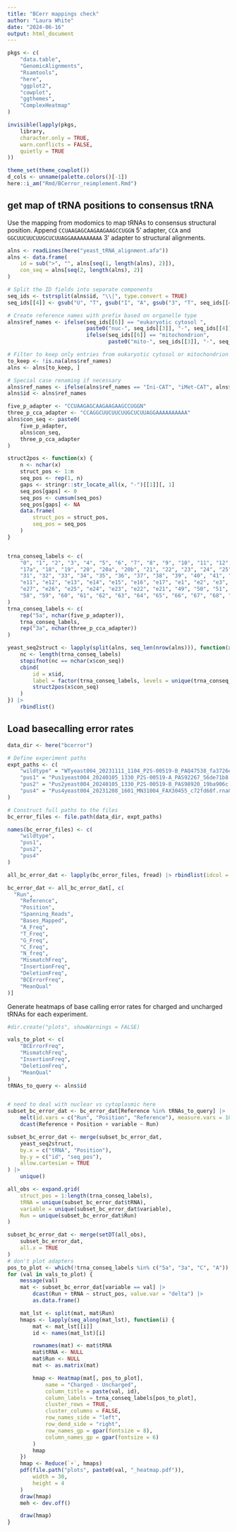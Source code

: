 ```yaml
---
title: "BCerr mappings check"
author: "Laura White"
date: "2024-06-16"
output: html_document
---
```


```r
pkgs <- c(
    "data.table",
    "GenomicAlignments",
    "Rsamtools",
    "here",
    "ggplot2",
    "cowplot",
    "ggthemes",
    "ComplexHeatmap"
)

invisible(lapply(pkgs,
    library,
    character.only = TRUE,
    warn.conflicts = FALSE,
    quietly = TRUE
))

theme_set(theme_cowplot())
d_cols <- unname(palette.colors()[-1])
here::i_am("Rmd/BCerror_reimplement.Rmd")
```

## get map of tRNA positions to consensus tRNA 

Use the mapping from modomics to map tRNAs to consensus structural position.
Append `CCUAAGAGCAAGAAGAAGCCUGGN` 5' adapter, `CCA` and `GGCUUCUUCUUGCUCUUAGGAAAAAAAAAA` 3' adapter to structural alignments. 

```r
alns <- readLines(here("yeast_tRNA_alignment.afa"))
alns <- data.frame(
    id = sub(">", "", alns[seq(1, length(alns), 2)]),
    con_seq = alns[seq(2, length(alns), 2)]
)

# Split the ID fields into separate components
seq_ids <- tstrsplit(alns$id, "\\|", type.convert = TRUE)
seq_ids[[4]] <- gsub("U", "T", gsub("I", "A", gsub("3", "T", seq_ids[[4]])))

# Create reference names with prefix based on organelle type
alns$ref_names <- ifelse(seq_ids[[6]] == "eukaryotic cytosol ", 
                         paste0("nuc-", seq_ids[[3]], "-", seq_ids[[4]]), 
                         ifelse(seq_ids[[6]] == "mitochondrion", 
                                paste0("mito-", seq_ids[[3]], "-", seq_ids[[4]]), NA))

# Filter to keep only entries from eukaryotic cytosol or mitochondrion
to_keep <- !is.na(alns$ref_names)
alns <- alns[to_keep, ]

# Special case renaming if necessary
alns$ref_names <- ifelse(alns$ref_names == "Ini-CAT", "iMet-CAT", alns$ref_names)
alns$id <- alns$ref_names

five_p_adapter <- "CCUAAGAGCAAGAAGAAGCCUGGN"
three_p_cca_adapter <- "CCAGGCUUCUUCUUGCUCUUAGGAAAAAAAAAA"
alns$con_seq <- paste0(
    five_p_adapter,
    alns$con_seq,
    three_p_cca_adapter
)

struct2pos <- function(x) {
    n <- nchar(x)
    struct_pos <- 1:n
    seq_pos <- rep(1, n)
    gaps <- stringr::str_locate_all(x, "-")[[1]][, 1]
    seq_pos[gaps] <- 0
    seq_pos <- cumsum(seq_pos)
    seq_pos[gaps] <- NA
    data.frame(
        struct_pos = struct_pos,
        seq_pos = seq_pos
    )
}


trna_conseq_labels <- c(
    "0", "1", "2", "3", "4", "5", "6", "7", "8", "9", "10", "11", "12", "13", "14", "15", "16", "17",
    "17a", "18", "19", "20", "20a", "20b", "21", "22", "23", "24", "25", "26", "27", "28", "29", "30",
    "31", "32", "33", "34", "35", "36", "37", "38", "39", "40", "41", "42", "43", "44", "45", "46", "47", "48",
    "e11", "e12", "e13", "e14", "e15", "e16", "e17", "e1", "e2", "e3", "e4", "e5",
    "e27", "e26", "e25", "e24", "e23", "e22", "e21", "49", "50", "51", "52", "53", "54", "55", "56", "57",
    "58", "59", "60", "61", "62", "63", "64", "65", "66", "67", "68", "69", "70", "71", "72", "73", "C", "C", "A"
)
trna_conseq_labels <- c(
    rep("5a", nchar(five_p_adapter)),
    trna_conseq_labels,
    rep("3a", nchar(three_p_cca_adapter))
)

yeast_seq2struct <- lapply(split(alns, seq_len(nrow(alns))), function(x) {
    nc <- length(trna_conseq_labels)
    stopifnot(nc == nchar(x$con_seq))
    cbind(
        id = x$id,
        label = factor(trna_conseq_labels, levels = unique(trna_conseq_labels)),
        struct2pos(x$con_seq)
    )
}) |>
    rbindlist()
```

## Load basecalling error rates

```r
data_dir <- here("bcerror")

# Define experiment paths 
expt_paths <- c(
    "wildtype" = "WTyeast004_20231111_1104_P2S-00519-B_PAQ47538_fa3726ec.rna004_130bps_sup@v5.0.0.tsv",
    "pus1" = "Pus1yeast004_20240105_1330_P2S-00519-A_PAS92267_56de71b8.rna004_130bps_sup@v5.0.0.tsv",
    "pus2" = "Pus2yeast004_20240105_1330_P2S-00519-B_PAS98920_19ba906c.rna004_130bps_sup@v5.0.0.tsv",
    "pus4" = "Pus4yeast004_20231208_1601_MN31004_FAX30455_c72fd68f.rna004_130bps_sup@v5.0.0.tsv"
)

# Construct full paths to the files
bc_error_files <- file.path(data_dir, expt_paths)

names(bc_error_files) <- c(
    "wildtype",
    "pus1",
    "pus2",
    "pus4"
)

all_bc_error_dat <- lapply(bc_error_files, fread) |> rbindlist(idcol = "Run")

bc_error_dat <- all_bc_error_dat[, c(
  "Run",
    "Reference",
    "Position",
    "Spanning_Reads",
    "Bases_Mapped",
    "A_Freq",
    "T_Freq",
    "G_Freq",
    "C_Freq",
    "N_freq",
    "MismatchFreq",
    "InsertionFreq",
    "DeletionFreq",
    "BCErrorFreq",
    "MeanQual"
)]

```


Generate heatmaps of base calling error rates for charged and uncharged tRNAs for each experiment.

```r
#dir.create("plots", showWarnings = FALSE)

vals_to_plot <- c(
    "BCErrorFreq",
    "MismatchFreq",
    "InsertionFreq",
    "DeletionFreq",
    "MeanQual"
)
tRNAs_to_query <- alns$id


# need to deal with nuclear vs cytoplasmic here 
subset_bc_error_dat <- bc_error_dat[Reference %in% tRNAs_to_query] |>
    melt(id.vars = c("Run", "Position", "Reference"), measure.vars = 10:14) |>
    dcast(Reference + Position + variable ~ Run)

subset_bc_error_dat <- merge(subset_bc_error_dat,
    yeast_seq2struct,
    by.x = c("tRNA", "Position"),
    by.y = c("id", "seq_pos"),
    allow.cartesian = TRUE
) |>
    unique()

all_obs <- expand.grid(
    struct_pos = 1:length(trna_conseq_labels),
    tRNA = unique(subset_bc_error_dat$tRNA),
    variable = unique(subset_bc_error_dat$variable),
    Run = unique(subset_bc_error_dat$Run)
)

subset_bc_error_dat <- merge(setDT(all_obs),
    subset_bc_error_dat,
    all.x = TRUE
)
# don't plot adapters
pos_to_plot <- which(!trna_conseq_labels %in% c("5a", "3a", "C", "A"))
for (val in vals_to_plot) {
    message(val)
    mat <- subset_bc_error_dat[variable == val] |>
        dcast(Run + tRNA ~ struct_pos, value.var = "delta") |>
        as.data.frame()

    mat_lst <- split(mat, mat$Run)
    hmaps <- lapply(seq_along(mat_lst), function(i) {
        mat <- mat_lst[[i]]
        id <- names(mat_lst)[i]

        rownames(mat) <- mat$tRNA
        mat$tRNA <- NULL
        mat$Run <- NULL
        mat <- as.matrix(mat)

        hmap <- Heatmap(mat[, pos_to_plot],
            name = "Charged - Uncharged",
            column_title = paste(val, id),
            column_labels = trna_conseq_labels[pos_to_plot],
            cluster_rows = TRUE,
            cluster_columns = FALSE,
            row_names_side = "left",
            row_dend_side = "right",
            row_names_gp = gpar(fontsize = 8),
            column_names_gp = gpar(fontsize = 6)
        )
        hmap
    })
    hmap <- Reduce(`+`, hmaps)
    pdf(file.path("plots", paste0(val, "_heatmap.pdf")),
        width = 30,
        height = 4
    )
    draw(hmap)
    meh <- dev.off()

    draw(hmap)
}
```

